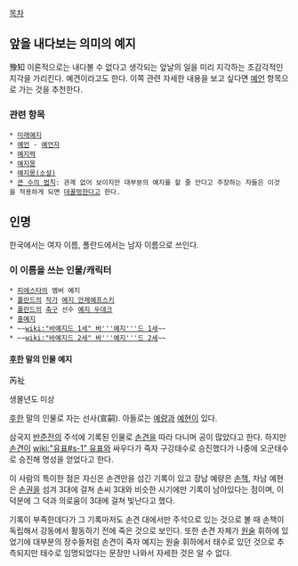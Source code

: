 [[목차]]
== 앞을 내다보는 의미의 예지 ==
豫知
이론적으로는 내다볼 수 없다고 생각되는 앞날의 일을 미리 지각하는 초감각적인 지각을 가리킨다. 예견이라고도 한다. 이쪽 관련 자세한 내용을 보고 싶다면 [[예언]] 항목으로 가는 것을 추천한다.
=== 관련 항목 ===
 * [[미래예지]]
 * [[예언]] - [[예언자]]
 * [[예지력]]
 * [[예지몽]]
 * [[예지몽(소설)]]
 * [[큰 수의 법칙]]: 관계 없어 보이지만 대부분의 예지를 할 줄 안다고 주장하는 자들은 이것을 적용하게 되면 [[데꿀멍]]한다고 한다.

== 인명 ==
한국에서는 여자 이름, 폴란드에서는 남자 이름으로 쓰인다.

=== 이 이름을 쓰는 인물/캐릭터 ===
 * [[피에스타]]의 멤버 예지
 * [[폴란드]]의 [[작가]] [[예지 안제예프스키]]
 * [[폴란드]]의 [[축구]] 선수 [[예지 두데크]]
 * [[홍예지]]
 * ~~[[wiki:"바예지드 1세" 바'''예지'''드 1세]]~~
 * ~~[[wiki:"바예지드 2세" 바'''예지'''드 2세]]~~

==== [[후한]] 말의 인물 예지 ====
芮祉

생몰년도 미상

[[후한]] 말의 인물로 자는 선사(宣嗣). 아들로는 [[예량]]과 [[예현]]이 있다.

삼국지 [[반준]]전의 주석에 기록된 인물로 [[손견]]을 따라 다니며 공이 많았다고 한다. 하지만 [[손견]]이 [[wiki:"유표#s-1" 유표]]와 싸우다가 죽자 구강태수로 승진했다가 나중에 오군태수로 승진해 명성을 얻었다고 한다.

이 사람의 특이한 점은 자신은 손견만을 섬긴 기록이 있고 장남 예량은 [[손책]], 차남 예현은 [[손권]]을 섬겨 3대에 걸쳐 손씨 3대와 비슷한 시기에만 기록이 남아있다는 점이며, 이 덕분에 그 덕과 의로움이 3대에 걸쳐 빛난다고 했다.

기록이 부족한데다가 그 기록마저도 손견 대에서만 주석으로 있는 것으로 볼 때 손책이 독립해서 강동에서 활동하기 전에 죽은 것으로 보인다. 또한 손견 자체가 [[원술]] 휘하에 있었기에 대부분의 장수들처럼 손견이 죽자 예지는 원술 휘하에서 태수로 있던 것으로 추측되지만 태수로 임명되었다는 문장만 나와서 자세한 것은 알 수 없다.
